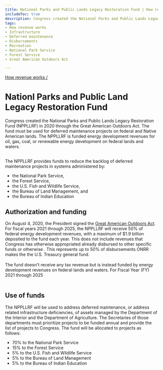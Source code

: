 ```yaml
---
title: National Parks and Public Lands Legacy Restoration Fund | How revenue works
includeToc: true
description: Congress created the National Parks and Public Lands Legacy Restoration Fund (NPLLRF) in 2020 through the Great American Outdoors Act. The fund went into effect on January 1, 1965. It supports preservation, development, and access to outdoor lands for public recreation. The fund must be used for deferred maintenance projects on federal and Native American lands. The NPPLLRF is funded energy development revenues for oil, gas, coal, or renewable energy development on federal lands and waters.
tags:
- How revenue works
- Infrastructure
- Deferred maintenance
- Disbursements
- Recreation
- National Park Service
- Forest Service
- Great American Outdoors Act

---
```


[How revenue works /](/how-revenue-works/)

# Nationl Parks and Public Land Legacy Restoration Fund

Congress created the National Parks and Public Lands Legacy Restoration Fund (NPPLLRF) in 2020 through the Great American Outdoors Act. The fund must be used for deferred maintenance projects on federal and Native American lands. The NPPLLRF is funded energy development revenues for oil, gas, coal, or renewable energy development on federal lands and waters. <br/><br/>

The NPPLLRF provides funds to reduce the backlog of deferred maintenance projects in systems administered by:
- the National Park Service,
- the Forest Service,
- the U.S. Fish and Wildlife Service,
- the Bureau of Land Management, and
- the Bureau of Indian Education



## Authorization and funding

On August 4, 2020, the President signed the [Great American Outdoors Act](https://www.congress.gov/bill/116th-congress/house-bill/1957). For fiscal years 2021 through 2025, the NPPLLRF will receive 50% of federal energy development revenues, with a maximum of $1.9 billion deposited to the fund each year. This does not include revenues that Congress has otherwise <GlossaryTerm>appropriated</Glossary>  already disbursed to other specific funds or otherwise . This represents up to 50% of disbursements <GlossaryTerm>ONRR</GlossaryTerm> makes the the U.S. Treasury general fund. <br /> <br />
The fund doesn't receive any tax revenue but is instead funded by energy development revenues on federal lands and waters. For <GlossaryTerm>Fiscal Year (FY)</Glossaryterm> 2021 through 2025<br/><br/>

## Use of funds
The NPPLLRF will be used to address deferred maintenance, or address related infrastructure deficiencies, of assets managed by the Department of the Interior and the Department of Agriculture. The Secretaries of those departments must prioritize projects to be funded annual and provide the list of projects to Congress. The fund will be allocated to projects as follows:
- 70% to the National Park Service
- 15% to the Forest Service
- 5% to the U.S. Fish and Wildlife Service
- 5% to the Bureau of Land Management
- 5% to the Bureau of Indian Education
